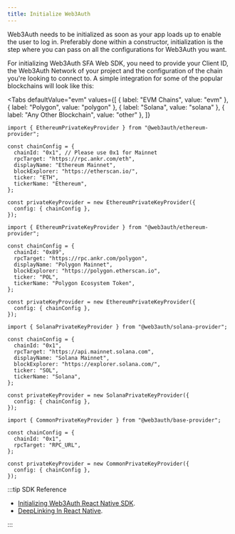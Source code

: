 ```yaml
---
title: Initialize Web3Auth
---
```



Web3Auth needs to be initialized as soon as your app loads up to enable the user to log in.
Preferably done within a constructor, initialization is the step where you can pass on all the
configurations for Web3Auth you want.

For initializing Web3Auth SFA Web SDK, you need to provide your Client ID, the Web3Auth Network of
your project and the configuration of the chain you're looking to connect to. A simple integration
for some of the popular blockchains will look like this:

<Tabs
  defaultValue="evm"
  values={[
    { label: "EVM Chains", value: "evm" },
    { label: "Polygon", value: "polygon" },
    { label: "Solana", value: "solana" },
    { label: "Any Other Blockchain", value: "other" },
  ]}
>

<TabItem value="evm">

```tsx
import { EthereumPrivateKeyProvider } from "@web3auth/ethereum-provider";

const chainConfig = {
  chainId: "0x1", // Please use 0x1 for Mainnet
  rpcTarget: "https://rpc.ankr.com/eth",
  displayName: "Ethereum Mainnet",
  blockExplorer: "https://etherscan.io/",
  ticker: "ETH",
  tickerName: "Ethereum",
};

const privateKeyProvider = new EthereumPrivateKeyProvider({
  config: { chainConfig },
});
```

</TabItem>

<TabItem value="polygon">

```tsx
import { EthereumPrivateKeyProvider } from "@web3auth/ethereum-provider";

const chainConfig = {
  chainId: "0x89",
  rpcTarget: "https://rpc.ankr.com/polygon",
  displayName: "Polygon Mainnet",
  blockExplorer: "https://polygon.etherscan.io",
  ticker: "POL",
  tickerName: "Polygon Ecosystem Token",
};

const privateKeyProvider = new EthereumPrivateKeyProvider({
  config: { chainConfig },
});
```

</TabItem>

<TabItem value="solana">

```tsx
import { SolanaPrivateKeyProvider } from "@web3auth/solana-provider";

const chainConfig = {
  chainId: "0x1",
  rpcTarget: "https://api.mainnet.solana.com",
  displayName: "Solana Mainnet",
  blockExplorer: "https://explorer.solana.com/",
  ticker: "SOL",
  tickerName: "Solana",
};

const privateKeyProvider = new SolanaPrivateKeyProvider({
  config: { chainConfig },
});
```

</TabItem>

<TabItem value="other">

```tsx
import { CommonPrivateKeyProvider } from "@web3auth/base-provider";

const chainConfig = {
  chainId: "0x1",
  rpcTarget: "RPC_URL",
};

const privateKeyProvider = new CommonPrivateKeyProvider({
  config: { chainConfig },
});
```

</TabItem>

</Tabs>
:::tip SDK Reference

- [Initializing Web3Auth React Native SDK](/sdk/pnp/react-native/initialize).
- [DeepLinking In React Native](/sdk/pnp/react-native/install#configuration).

:::
